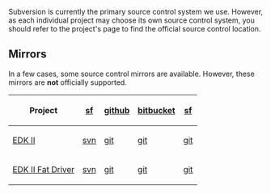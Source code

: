 <!-- [[Category:EDKII]] -->

Subversion is currently the primary source control system we use.  However, as each individual project may choose its own source control system, you should refer to the project's page to find the official source control location.

==Mirrors==

In a few cases, some source control mirrors are available.  However, these mirrors are '''not''' officially supported.

{| class="wikitable"
! Project || [http://sourceforge.net sf] || [https://github.com github] || [https://bitbucket.org bitbucket] || [http://sourceforge.net sf]
|-
| [http://www.tianocore.org/edk2/ EDK II]
| [https://svn.code.sf.net/p/edk2/code svn]
| [https://github.com/tianocore/edk2 git]
| [https://bitbucket.org/tianocore/edk2 git]
| [https://sourceforge.net/p/tianocore/edk2 git]
|-
| [[edk2-fat-driver|EDK II Fat Driver]]
| [https://svn.code.sf.net/p/edk2-fatdriver2/code svn]
| [https://github.com/tianocore/edk2-FatPkg git]
| [https://bitbucket.org/tianocore/edk2-fatpkg git]
| [https://sourceforge.net/p/tianocore/edk2-FatPkg git]
|}
